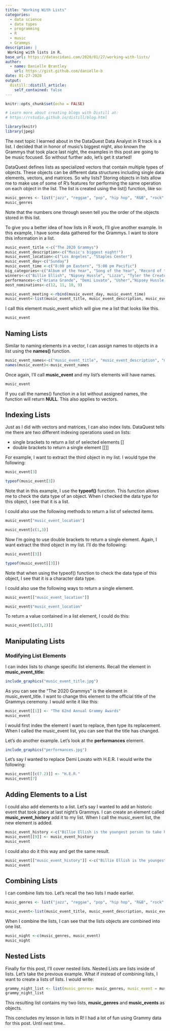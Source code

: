 ```yaml
---
title: "Working With Lists"
categories:
  - data science 
  - data types
  - programming
  - R
  - music
  - Grammys
description: |
 Working with lists in R.
base_url: https://datascidani.com/2020/01/27/working-with-lists/
author:
  - name: Danielle Brantley
    url: https://gist.github.com/danielle-b
date: 01-27-2020
output:
  distill::distill_article:
    self_contained: false
---
```

<style>
    pre code {
      white-space: pre-wrap;
    }
</style>

```r
knitr::opts_chunk$set(echo = FALSE)

# Learn more about creating blogs with Distill at:
# https://rstudio.github.io/distill/blog.html

```

```r
library(knitr)
library(jpeg)
```

The next topic I learned about in the DataQuest Data Analyst in R track is a list. I decided that in honor of music’s biggest night, also known the Grammys that took place last night, the examples in this post are going to be music focused. So without further ado, let’s get it started!

DataQuest defines lists as specialized vectors that contain multiple types of objects. These objects can be different data structures including single data elements, vectors, and matrices. So why lists? Storing objects in lists allow me to make use of some of R’s features for performing the same operation on each object in the list. The list is created using the list() function, like so:

```r
music_genres <- list("jazz", "reggae", "pop", "hip hop", "R&B", "rock", "country")
music_genres
```

Note that the numbers one through seven tell you the order of the objects stored in this list.

To give you a better idea of how lists in R work, I’ll give another example. In this example, I have some data gathered for the Grammys. I want to store this information in a list.

```r
music_event_title <-c("The 2020 Grammys")
music_event_description<-c("Music's biggest night!")
music_event_location<-c("Los Angeles", "Staples Center")
music_event_day<-c("Sunday")
music_event_time <-c("8:00 pm Eastern", "5:00 pm Pacific")
big_categories<-c("Album of the Year", "Song of the Year", "Record of the Year", "Best New Artist")
winners<-c("Billie Ellish", "Nipsey Hussle", "Lizzo", "Tyler the Creator", "Beyonce", "PJ Morton")
performances<-c("Ariana Grande", "Demi Lovato", "Usher","Nipsey Hussle Tribute", "Gary Clark Jr", "Nas", "Lil Nas X" )
most_nominations<-c(12, 11, 10, 9)

music_event_meeting <-rbind(music_event_day, music_event_time)
music_event<-list(music_event_title, music_event_description, music_event_location, music_event_meeting, big_categories, winners, performances, most_nominations)
```

I call this element music_event which will give me a list that looks like this.

```r
music_event
```

## Naming Lists

Similar to naming elements in a vector, I can assign names to objects in a list using the **names()** function.

```r
music_event_names<-c("music_event_title", "music_event_description", "music_event_location", "music_event_meeting", "big_categories", "winners", "performances", "most_nominations")
names(music_event)<-music_event_names
```

Once again, I’ll call **music_event** and my list’s elements will have names.

```r
music_event
```

If you call the names() function in a list without assigned names, the function will return **NULL**. This also applies to vectors.

## Indexing Lists
 Just as I did with vectors and matrices, I can also index lists. DataQuest tells me there are two different indexing operations used on lists:

- single brackets to return a list of selected elements []
- double brackets to return a single element [[]]

For example, I want to extract the third object in my list. I would type the following:

```r
music_event[3]
```

```r
typeof(music_event[3])
```

Note that in this example, I use the **typeof()** function. This function allows me to check the data type of an object. When I checked the data type for this object, I see that it is a list.

I could also use the following methods to return a list of selected items.

```r
music_event["music_event_location"]
```

```r
music_event[c(1,3)]
```

Now I’m going to use double brackets to return a single element. Again, I want extract the third object in my list. I’ll do the following:

```r
music_event[[3]]
```

```r
typeof(music_event[[3]])
```

Note that when using the typeof() function to check the data type of this object, I see that it is a character data type.

I could also use the following ways to return a single element.

```r
music_event[["music_event_location"]]
```

```r
music_event$"music_event_location"
```

To return a value contained in a list element, I could do this:

```r
music_event[[c(3,2)]]
```

## Manipulating Lists

### Modifying List Elements

I can index lists to change specific list elements. Recall the element in **music_event_title:**

```r
include_graphics("music_event_title.jpg")
```

As you can see the “The 2020 Grammys” is the element in music_event_title. I want to change this element to the official title of the Grammys ceremony. I would write it like this:

```r
music_event[[1]] <- "The 62nd Annual Grammy Awards"
music_event
```

I would first index the element I want to replace, then type its replacement. When I called the music_event list, you can see that the title has changed.

Let’s do another example. Let’s look at the **performances** element.

```r
include_graphics("performances.jpg")
```

Let’s say I wanted to replace Demi Lovato with H.E.R. I would write the following:

```r
music_event[[c(7.2)]] <- "H.E.R."
music_event[7]
```

## Adding Elements to a List

I could also add elements to a list. Let’s say I wanted to add an historic event that took place at last night’s Grammys. I can create an element called **music_event_history** add it to my list. When I call the music_event list, the new element is added.

```r
music_event_history <-c("Billie Ellish is the youngest person to take home awards in each of the four major categories.")
music_event[[9]] <- music_event_history
music_event
```

I could also do it this way and get the same result.

```r
music_event[["music_event_history"]] <-c("Billie Ellish is the youngest person to take home awards in each of the four major categories.")
music_event
```

## Combining Lists

I can combine lists too. Let’s recall the two lists I made earlier.

```r
music_genres <- list("jazz", "reggae", "pop", "hip hop", "R&B", "rock", "country")

music_event<-list(music_event_title, music_event_description, music_event_location, music_event_meeting, big_categories, winners, performances, most_nominations)
```

When I combine the lists, I can see that the lists objects are combined into one list.

```r
music_night <-c(music_genres, music_event)
music_night
```

## Nested Lists

Finally for this post, I’ll cover nested lists. Nested Lists are lists inside of lists. Let’s take the previous example. What if instead of combining lists, I want to create a lists of lists. I would write:

```r
grammy_night_list <- list(music_genres= music_genres, music_event = music_event)
grammy_night_list
```

This resulting list contains my two lists, **music_genres** and **music_events** as objects.

This concludes my lesson in lists in R! I had a lot of fun using Grammy data for this post. Until next time..